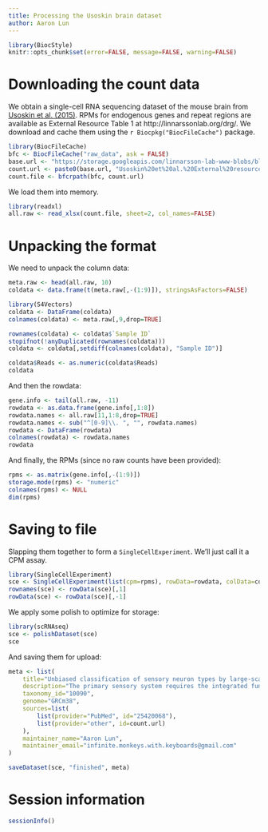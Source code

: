 ```yaml
---
title: Processing the Usoskin brain dataset
author: Aaron Lun
---
```


```r
library(BiocStyle)
knitr::opts_chunk$set(error=FALSE, message=FALSE, warning=FALSE)
```

# Downloading the count data

We obtain a single-cell RNA sequencing dataset of the mouse brain from [Usoskin et al. (2015)](https://doi.org/10.1038/nn.3881).
RPMs for endogenous genes and repeat regions are available as External Resource Table 1 at http://linnarssonlab.org/drg/.
We download and cache them using the `r Biocpkg("BiocFileCache")` package.

```r
library(BiocFileCache)
bfc <- BiocFileCache("raw_data", ask = FALSE)
base.url <- "https://storage.googleapis.com/linnarsson-lab-www-blobs/blobs/drg/"
count.url <- paste0(base.url, "Usoskin%20et%20al.%20External%20resources%20Table%201.xlsx")
count.file <- bfcrpath(bfc, count.url)
```

We load them into memory.

```r
library(readxl)
all.raw <- read_xlsx(count.file, sheet=2, col_names=FALSE)
```

# Unpacking the format

We need to unpack the column data:

```r
meta.raw <- head(all.raw, 10)
coldata <- data.frame(t(meta.raw[,-(1:9)]), stringsAsFactors=FALSE)

library(S4Vectors)
coldata <- DataFrame(coldata)
colnames(coldata) <- meta.raw[,9,drop=TRUE]

rownames(coldata) <- coldata$`Sample ID`
stopifnot(!anyDuplicated(rownames(coldata)))
coldata <- coldata[,setdiff(colnames(coldata), "Sample ID")]

coldata$Reads <- as.numeric(coldata$Reads)
coldata
```

And then the rowdata:

```r
gene.info <- tail(all.raw, -11)
rowdata <- as.data.frame(gene.info[,1:8])
rowdata.names <- all.raw[11,1:8,drop=TRUE]
rowdata.names <- sub("^[0-9]\\. ", "", rowdata.names)
rowdata <- DataFrame(rowdata)
colnames(rowdata) <- rowdata.names
rowdata
```

And finally, the RPMs (since no raw counts have been provided):

```r
rpms <- as.matrix(gene.info[,-(1:9)])
storage.mode(rpms) <- "numeric"
colnames(rpms) <- NULL
dim(rpms)
```

# Saving to file 

Slapping them together to form a `SingleCellExperiment`.
We'll just call it a CPM assay.

```r
library(SingleCellExperiment)
sce <- SingleCellExperiment(list(cpm=rpms), rowData=rowdata, colData=coldata)
rownames(sce) <- rowData(sce)[,1]
rowData(sce) <- rowData(sce)[,-1]
```

We apply some polish to optimize for storage:

```r
library(scRNAseq)
sce <- polishDataset(sce)
sce
```

And saving them for upload:

```r
meta <- list(
    title="Unbiased classification of sensory neuron types by large-scale single-cell RNA sequencing",
    description="The primary sensory system requires the integrated function of multiple cell types, although its full complexity remains unclear. We used comprehensive transcriptome analysis of 622 single mouse neurons to classify them in an unbiased manner, independent of any a priori knowledge of sensory subtypes. Our results reveal eleven types: three distinct low-threshold mechanoreceptive neurons, two proprioceptive, and six principal types of thermosensitive, itch sensitive, type C low-threshold mechanosensitive and nociceptive neurons with markedly different molecular and operational properties. Confirming previously anticipated major neuronal types, our results also classify and provide markers for new, functionally distinct subtypes. For example, our results suggest that itching during inflammatory skin diseases such as atopic dermatitis is linked to a distinct itch-generating type. We demonstrate single-cell RNA-seq as an effective strategy for dissecting sensory responsive cells into distinct neuronal types. The resulting catalog illustrates the diversity of sensory types and the cellular complexity underlying somatic sensation.",
    taxonomy_id="10090",
    genome="GRCm38",
    sources=list(
        list(provider="PubMed", id="25420068"),
        list(provider="other", id=count.url)
    ),
    maintainer_name="Aaron Lun",
    maintainer_email="infinite.monkeys.with.keyboards@gmail.com"
)

saveDataset(sce, "finished", meta)
```

# Session information {-}

```r
sessionInfo()
```
